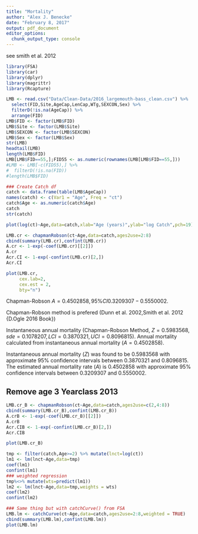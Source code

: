 ```yaml
---
title: "Mortality"
author: "Alex J. Benecke"
date: "February 8, 2017"
output: pdf_document
editor_options: 
  chunk_output_type: console
---
```


see smith et al. 2012 

```r
library(FSA)
library(car)
library(dplyr)
library(magrittr)
library(Rcapture)
```
```r
LMB <- read.csv("Data/Clean-Data/2016_largemouth-bass_clean.csv") %>%
  select(FID,Site,AgeCap,LenCap,WTg,SEXCON,Sex) %>%
  filterD(!is.na(AgeCap)) %>%
  arrange(FID)
LMB$FID <- factor(LMB$FID)
LMB$Site <- factor(LMB$Site)
LMB$SEXCON <- factor(LMB$SEXCON)
LMB$Sex <- factor(LMB$Sex)
str(LMB)
headtail(LMB)
length(LMB$FID)
LMB[LMB$FID==55,];FID55 <- as.numeric(rownames(LMB[LMB$FID==55,]))
#LMB <- LMB[-c(FID55),] %>%
#  filterD(!is.na(FID))
#length(LMB$FID)

### Create Catch df
catch <- data.frame(table(LMB$AgeCap))
names(catch) <- c(Var1 = "Age", Freq = "ct")
catch$Age <- as.numeric(catch$Age)
catch
str(catch)
```

```r
plot(log(ct)~Age,data=catch,xlab="Age (years)",ylab="log Catch",pch=19)
```


```r
LMB.cr <- chapmanRobson(ct~Age,data=catch,ages2use=2:8)
cbind(summary(LMB.cr),confint(LMB.cr))
A.cr <- 1-exp(-coef(LMB.cr)[[2]])
A.cr
Acr.CI <- 1-exp(-confint(LMB.cr)[2,])
Acr.CI

plot(LMB.cr,
     cex.lab=2,
     cex.est = 2,
     bty="n")

```

  Chapman-Robson $A = 0.4502858, 95\% CI 0.3209307 - 0.5550002$.

Chapman-Robson method is prefered (Dunn et al. 2002,Smith et al. 2012 {D.Ogle 2016 Book})

  Instantaneous annual mortality (Chapman-Robson Method, $Z = 0.5983568, sde = 0.1078207, LCI = 0.3870321, UCI = 0.8096815$). Annual mortality calculated from instantaneous annual mortality ($A = 0.4502858$).

  Instantaneous annual mortality ($Z$) was found to be $0.5983568$ with approximate $95$\% confidence intervals between $0.3870321$ and $0.8096815$. The estimated annual mortality rate ($A$) is $0.4502858$ with approximate $95$\% confidence intervals between $0.3209307$ and $0.5550002$. 


## Remove age 3 Yearclass 2013

```r
LMB.cr_B <- chapmanRobson(ct~Age,data=catch,ages2use=c(2,4:8))
cbind(summary(LMB.cr_B),confint(LMB.cr_B))
A.crB <- 1-exp(-coef(LMB.cr_B)[[2]])
A.crB
Acr.CIB <- 1-exp(-confint(LMB.cr_B)[2,])
Acr.CIB

plot(LMB.cr_B)
```



```r
tmp <- filter(catch,Age>=2) %>% mutate(lnct=log(ct))
lm1 <- lm(lnct~Age,data=tmp)
coef(lm1)
confint(lm1)
### weighted regression
tmp%<>% mutate(wts=predict(lm1))
lm2 <- lm(lnct~Age,data=tmp,weights = wts)
coef(lm2)
confint(lm2)

### Same thing but with catchCurve() from FSA
LMB.lm <- catchCurve(ct~Age,data=catch,ages2use=2:8,weighted = TRUE)
cbind(summary(LMB.lm),confint(LMB.lm))
plot(LMB.lm)
```

